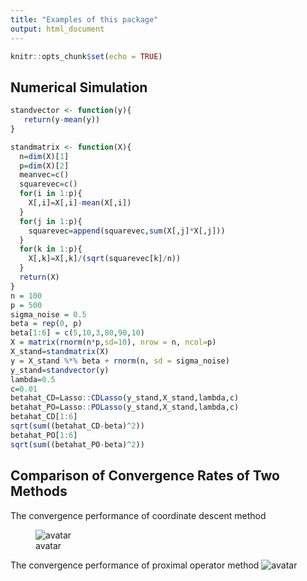 ```yaml
---
title: "Examples of this package"
output: html_document
---
```


```r
knitr::opts_chunk$set(echo = TRUE)
```

## Numerical Simulation
```r
standvector <- function(y){
   return(y-mean(y))
}

standmatrix <- function(X){
  n=dim(X)[1]
  p=dim(X)[2]
  meanvec=c()
  squarevec=c()
  for(i in 1:p){
    X[,i]=X[,i]-mean(X[,i])
  }
  for(j in 1:p){
    squarevec=append(squarevec,sum(X[,j]*X[,j]))
  }
  for(k in 1:p){
    X[,k]=X[,k]/(sqrt(squarevec[k]/n))
  }
  return(X)
}
n = 100
p = 500
sigma_noise = 0.5
beta = rep(0, p)
beta[1:6] = c(5,10,3,80,90,10)
X = matrix(rnorm(n*p,sd=10), nrow = n, ncol=p)
X_stand=standmatrix(X)
y = X_stand %*% beta + rnorm(n, sd = sigma_noise)
y_stand=standvector(y)
lambda=0.5
c=0.01
betahat_CD=Lasso::CDLasso(y_stand,X_stand,lambda,c)
betahat_PO=Lasso::POLasso(y_stand,X_stand,lambda,c)
betahat_CD[1:6]
sqrt(sum((betahat_CD-beta)^2))
betahat_PO[1:6]
sqrt(sum((betahat_PO-beta)^2))
```

## Comparison of Convergence Rates of Two Methods

The convergence performance of coordinate descent method

![avatar](/Users/wt/CCD.png)

The convergence performance of proximal operator method
![avatar](/Users/wt/CPO.png)



